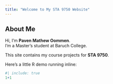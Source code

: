 ```yaml
---
title: "Welcome to My STA 9750 Website"
---
```


## About Me
Hi, I’m **Paven Mathew Oommen**.  
I’m a Master’s student at Baruch College.  

This site contains my course projects for **STA 9750**.  

Here’s a little R demo running inline:  

```r
#| include: true
1+1
```
